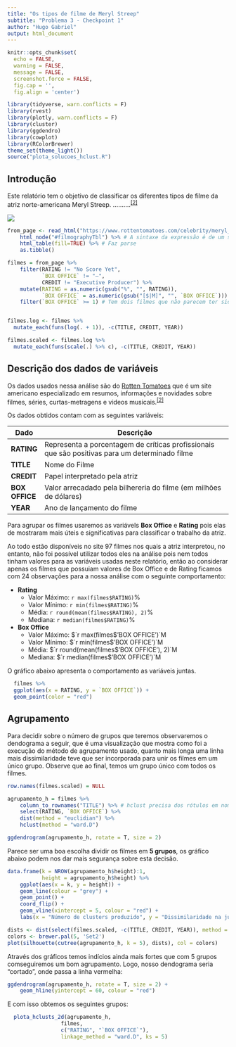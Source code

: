 ```yaml
---
title: "Os tipos de filme de Meryl Streep"
subtitle: "Problema 3 - Checkpoint 1"
author: "Hugo Gabriel"
output: html_document
---
```


```r
knitr::opts_chunk$set(
  echo = FALSE,
  warning = FALSE,
  message = FALSE,
  screenshot.force = FALSE,
  fig.cap = '',
  fig.align = 'center')
```

```r
library(tidyverse, warn.conflicts = F)
library(rvest)
library(plotly, warn.conflicts = F)
library(cluster)
library(ggdendro)
library(cowplot)
library(RColorBrewer)
theme_set(theme_light())
source("plota_solucoes_hclust.R")

```
## Introdução
  Este relatório tem o objetivo de classificar os diferentes tipos de filme da atriz norte-americana Meryl Streep.
  ..........^[[2]](https://pt.wikipedia.org/wiki/Meryl_Streep)^
  
![](streep.jpg)

```r
from_page <- read_html("https://www.rottentomatoes.com/celebrity/meryl_streep/") %>% 
    html_node("#filmographyTbl") %>% # A sintaxe da expressão é de um seletor à lá JQuery: https://rdrr.io/cran/rvest/man/html_nodes.html 
    html_table(fill=TRUE) %>% # Faz parse
    as.tibble()

filmes = from_page %>% 
    filter(RATING != "No Score Yet", 
           `BOX OFFICE` != "—", 
           CREDIT != "Executive Producer") %>%
    mutate(RATING = as.numeric(gsub("%", "", RATING)), 
           `BOX OFFICE` = as.numeric(gsub("[$|M]", "", `BOX OFFICE`))) %>% 
    filter(`BOX OFFICE` >= 1) # Tem dois filmes que não parecem ter sido lançados no mundo todo


filmes.log <- filmes %>%
  mutate_each(funs(log(. + 1)), -c(TITLE, CREDIT, YEAR))

filmes.scaled <- filmes.log %>%
  mutate_each(funs(scale(.) %>% c), -c(TITLE, CREDIT, YEAR))

```

## Descrição dos dados de variáveis
Os dados usados nessa análise são do [Rotten Tomatoes](https://www.rottentomatoes.com/) que é um site americano especializado em resumos, informações e novidades sobre filmes, séries, curtas-metragens e videos musicais.^[[2]](https://pt.wikipedia.org/wiki/Rotten_Tomatoes)^

Os dados obtidos contam com as seguintes variáveis:  

Dado           | Descrição
-------------- | -------------------------------------------------------------------------------------------------
**RATING**     | Representa a porcentagem de críticas profissionais que são positivas para um determinado filme
**TITLE**      | Nome do Filme
**CREDIT**     | Papel interpretado pela atriz
**BOX OFFICE** | Valor arrecadado pela bilhereria do filme (em milhões de dólares)
**YEAR**       | Ano de lançamento do filme

Para agrupar os filmes usaremos as variáveIs **Box Office** e **Rating** pois elas de mostraram mais úteis e significativas para classificar o trabalho da atriz.  

Ao todo estão disponíveis no site 97 filmes nos quais a atriz interpretou, no entanto, não foi possível utilizar todos eles na análise pois nem todos tinham valores para as variáveis usadas neste relatório, então ao considerar apenas os filmes que possuiam valores de Box Office e de Rating ficamos com 24 observações para a nossa análise com o seguinte comportamento:

* **Rating**
    + Valor Máximo: `r max(filmes$RATING)`%
    + Valor Mínimo: `r min(filmes$RATING)`%
    + Média: `r round(mean(filmes$RATING), 2)`%
    + Mediana: `r median(filmes$RATING)`%  
  
* **Box Office**
    + Valor Máximo: $`r max(filmes$'BOX OFFICE')`M
    + Valor Mínimo: $`r min(filmes$'BOX OFFICE')`M
    + Média: $`r round(mean(filmes$'BOX OFFICE'), 2)`M
    + Mediana: $`r median(filmes$'BOX OFFICE')`M

O gráfico abaixo apresenta o comportamento as variáveis juntas.
```r

  filmes %>%
  ggplot(aes(x = RATING, y = `BOX OFFICE`)) + 
  geom_point(color = "red")

```

## Agrupamento

Para decidir sobre o número de grupos que teremos observaremos o dendograma a seguir, que é uma visualização que mostra como foi a execução do método de agrupamento usado, quanto mais longa uma linha mais dissimilaridade teve que ser incorporada para unir os filmes em um único grupo. Observe que ao final, temos um grupo único com todos os filmes.
```r
row.names(filmes.scaled) = NULL

agrupamento_h = filmes %>% 
    column_to_rownames("TITLE") %>% # hclust precisa dos rótulos em nomes de linha (ruim)
    select(RATING, `BOX OFFICE`) %>%
    dist(method = "euclidian") %>% 
    hclust(method = "ward.D")

ggdendrogram(agrupamento_h, rotate = T, size = 2) 
```
Parece ser uma boa escolha dividir os filmes em **5 grupos**, os gráfico abaixo podem nos dar mais segurança sobre esta decisão.

```r
data.frame(k = NROW(agrupamento_h$height):1, 
           height = agrupamento_h$height) %>% 
    ggplot(aes(x = k, y = height)) + 
    geom_line(colour = "grey") + 
    geom_point() + 
    coord_flip() + 
    geom_vline(xintercept = 5, colour = "red") +
    labs(x = "Número de clusters produzido", y = "Dissimilaridade na junção")
```

```r
dists <- dist(select(filmes.scaled, -c(TITLE, CREDIT, YEAR)), method = 'euclidean')
colors <- brewer.pal(5, 'Set2')
plot(silhouette(cutree(agrupamento_h, k = 5), dists), col = colors)
```

Através dos gráficos temos indícios ainda mais fortes que com 5 grupos comseguiremos um bom agrupamento.
Logo, nosso dendograma seria "cortado", onde passa a linha vermelha:

```r
ggdendrogram(agrupamento_h, rotate = T, size = 2) + 
    geom_hline(yintercept = 60, colour = "red")
```

E com isso obtemos os seguintes grupos:
```r
  plota_hclusts_2d(agrupamento_h, 
                 filmes, 
                 c("RATING", "`BOX OFFICE`"), 
                 linkage_method = "ward.D", ks = 5)
```




